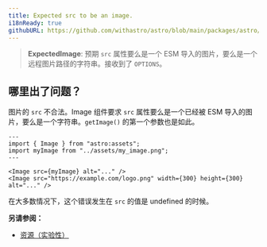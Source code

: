```yaml
---
title: Expected src to be an image.
i18nReady: true
githubURL: https://github.com/withastro/astro/blob/main/packages/astro/src/core/errors/errors-data.ts
---
```


> **ExpectedImage**: 预期 `src` 属性要么是一个 ESM 导入的图片，要么是一个远程图片路径的字符串。接收到了 `OPTIONS`。

## 哪里出了问题？

图片的 `src` 不合法。Image 组件要求 `src` 属性要么是一个已经被 ESM 导入的图片，要么是一个字符串。`getImage()` 的第一个参数也是如此。

```astro
---
import { Image } from "astro:assets";
import myImage from "../assets/my_image.png";
---

<Image src={myImage} alt="..." />
<Image src="https://example.com/logo.png" width={300} height={300} alt="..." />
```

在大多数情况下，这个错误发生在 `src` 的值是 undefined 的时候。

**另请参阅：**

- [资源（实验性）](/zh-cn/guides/images/)
